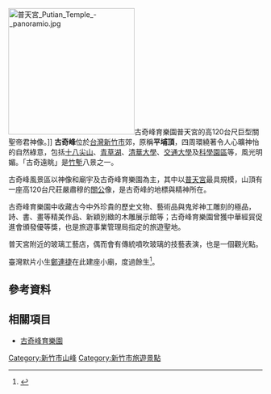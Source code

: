 [[File:普天宮_Putian_Temple_-_panoramio.jpg|250px]]古奇峰育樂園普天宮的高120台尺巨型關聖帝君神像。]]
'''古奇峰'''位於[[台灣|台灣]][[新竹市|新竹市]]郊，原稱'''平埔頂'''，四周環繞著令人心曠神怡的自然綠意，包括[[十八尖山|十八尖山]]、[[青草湖_(新竹)|青草湖]]、[[清華大學|清華大學]]、[[交通大學|交通大學]]及[[新竹科學園區|科學園區]]等，風光明媚。「古奇遠眺」是[[竹塹|竹塹]]八景之一。

古奇峰風景區以神像和廟宇及古奇峰育樂園為主，其中以[[普天宮|普天宮]]最具規模，山頂有一座高120台尺莊嚴肅穆的[[關公|關公]]像，是古奇峰的地標與精神所在。

古奇峰育樂園中收藏古今中外珍貴的歷史文物、藝術品與鬼斧神工雕刻的極品，詩、書、畫等精美作品、新穎別緻的木雕展示館等；古奇峰育樂園曾獲中華經貿促進會頒發優等獎，也是旅遊事業管理局指定的旅遊聖地。

普天宮附近的玻璃工藝店，偶而會有傳統噴吹玻璃的技藝表演，也是一個觀光點。

臺灣默片小生[[鄭連捷|鄭連捷]]在此建座小廟，度過餘生<ref name="重寫鄭超人">{{cite journal |author=黃仁|title=〈在中國影壇發展有傲人成就的新竹人 重寫鄭超人不為臺灣人知的事跡〉|journal=《竹塹文獻》|issue= 第44期|date=2009-12|publisher=竹塹文獻雜誌社|location=台灣|language=zh-tw |isbn=}}</ref>。

==參考資料==
{{reflist}}

==相關項目==
{{commons category|Gu Qi Feng}}
*[[古奇峰育樂園|古奇峰育樂園]]

{{TW-geo-stub}}
[[Category:新竹市山峰|Category:新竹市山峰]]
[[Category:新竹市旅遊景點|Category:新竹市旅遊景點]]